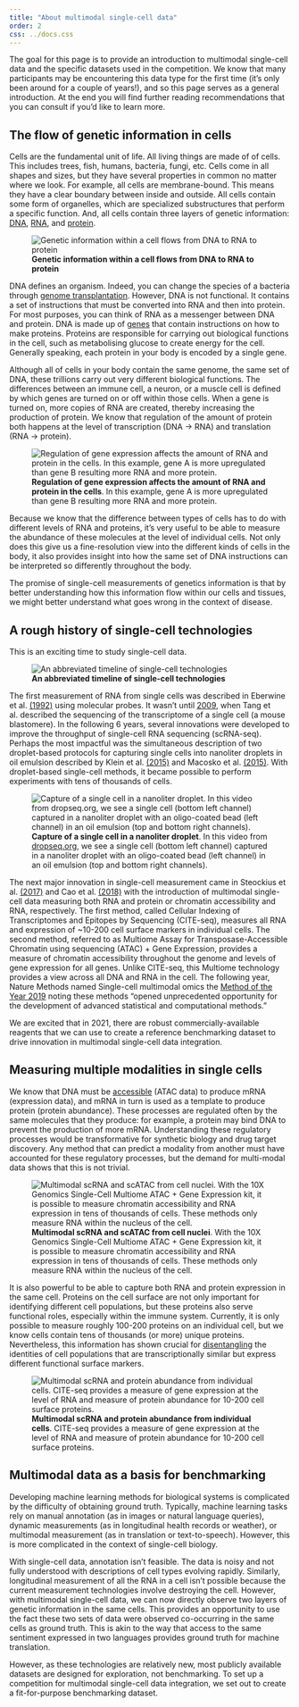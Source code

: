 ```yaml
---
title: "About multimodal single-cell data"
order: 2
css: ../docs.css
---
```

The goal for this page is to provide an introduction to multimodal single-cell data and the specific datasets used in the competition. We know that many participants may be encountering this data type for the first time (it's only been around for a couple of years!), and so this page serves as a general introduction. At the end you will find further reading recommendations that you can consult if you'd like to learn more.

## The flow of genetic information in cells

Cells are the fundamental unit of life. All living things are made of of cells. This includes trees, fish, humans, bacteria, fungi, etc. Cells come in all shapes and sizes, but they have several properties in common no matter where we look. For example, all cells are membrane-bound. This means they have a clear boundary between inside and outside. All cells contain some form of organelles, which are specialized substructures that perform a specific function. And, all cells contain three layers of genetic information: [DNA](https://www.genome.gov/genetics-glossary/Deoxyribonucleic-Acid), [RNA](https://www.genome.gov/genetics-glossary/RNA-Ribonucleic-Acid), and [protein](https://www.genome.gov/genetics-glossary/Protein).

![**Genetic information within a cell flows from DNA to RNA to protein**](../images/central-dogma-large.png)



DNA defines an organism. Indeed, you can change the species of a bacteria through [genome transplantation](https://pubmed.ncbi.nlm.nih.gov/17600181/). However, DNA is not functional. It contains a set of instructions that must be converted into RNA and then into protein. For most purposes, you can think of RNA as a messenger between DNA and protein. DNA is made up of [genes](https://www.genome.gov/genetics-glossary/Gene) that contain instructions on how to make proteins. Proteins are responsible for carrying out biological functions in the cell, such as metabolising glucose to create energy for the cell.  Generally speaking, each protein in your body is encoded by a single gene.

Although all of cells in your body contain the same genome, the same set of DNA, these trillions carry out very different biological functions. The differences between an immune cell, a neuron, or a muscle cell is defined by which genes are turned on or off within those cells. When a gene is turned on, more copies of RNA are created, thereby increasing the production of protein. We know that regulation of the amount of protein both happens at the level of transcription (DNA -> RNA) and translation (RNA -> protein).


![**Regulation of gene expression affects the amount of RNA and protein in the cells**. In this example, gene A is more upregulated than gene B resulting more RNA and more protein.](../images/differing_expression.png)

Because we know that the difference between types of cells has to do with different levels of RNA and proteins, it's very useful to be able to measure the abundance of these molecules at the level of individual cells. Not only does this give us a fine-resolution view into the different kinds of cells in the body, it also provides insight into how the same set of DNA instructions can be interpreted so differently throughout the body.

The promise of single-cell measurements of genetics information is that by better understanding how this information flow within our cells and tissues, we might better understand what goes wrong in the context of disease.

## A rough history of single-cell technologies

This is an exciting time to study single-cell data.

![**An abbreviated timeline of single-cell technologies**](../images/timeline.png)

The first measurement of RNA from single cells was described in Eberwine et al. [(1992)](https://www.pnas.org/content/89/7/3010) using molecular probes. It wasn't until [2009](https://www.ncbi.nlm.nih.gov/pubmed/19349980/), when Tang et al. described the sequencing of the transcriptome of a single cell (a mouse blastomere). In the following 6 years, several innovations were developed to improve the throughput of single-cell RNA sequencing (scRNA-seq). Perhaps the most impactful was the simultaneous description of two droplet-based protocols for capturing single cells into nanoliter droplets in oil emulsion described by Klein et al. [(2015)](https://pubmed.ncbi.nlm.nih.gov/26000487/) and Macosko et al. [(2015)](https://pubmed.ncbi.nlm.nih.gov/26000488/). With droplet-based single-cell methods, it became possible to perform experiments with tens of thousands of cells.

![**Capture of a single cell in a nanoliter droplet**. In this video from [dropseq.org](https://dropseq.org), we see a single cell (bottom left channel) captured in a nanoliter droplet with an oligo-coated bead (left channel) in an oil emulsion (top and bottom right channels).](../images/dropseq.gif)


The next major innovation in single-cell measurement  came in Steockius et al. [(2017)](https://pubmed.ncbi.nlm.nih.gov/28759029/) and Cao et al. [(2018)](https://science.sciencemag.org/content/361/6409/1380) with the introduction of multimodal single-cell data measuring both RNA and protein or chromatin accessibility and RNA, respectively. The first method, called Cellular Indexing of Transcriptomes and Epitopes by Sequencing (CITE-seq), measures all RNA and expression of ~10-200 cell surface markers in individual cells. The second method, referred to as Multiome Assay for Transposase-Accessible Chromatin using sequencing (ATAC) + Gene Expression, provides a measure of chromatin accessibility throughout the genome and levels of gene expression for all genes. Unlike CITE-seq, this Multiome technology provides a view across all DNA and RNA in the cell. The following year, Nature Methods named Single-cell multimodal omics the [Method of the Year 2019](https://www.nature.com/articles/s41592-019-0703-5) noting these methods "opened unprecedented opportunity for the development of advanced statistical and computational methods."

We are excited that in 2021, there are robust commercially-available reagents that we can use to create a reference benchmarking dataset to drive innovation in multimodal single-cell data integration.


## Measuring multiple modalities in single cells
We know that DNA must be [accessible](https://www.nature.com/articles/s43586-020-00008-9) (ATAC data) to produce mRNA (expression data), and mRNA in turn is used as a template to produce protein (protein abundance). These processes are regulated often by the same molecules that they produce: for example, a protein may bind DNA to prevent the production of more mRNA. Understanding these regulatory processes would be transformative for synthetic biology and drug target discovery. Any method that can predict a modality from another must have accounted for these regulatory processes, but the demand for multi-modal data shows that this is not trivial.

![**Multimodal scRNA and scATAC from cell nuclei**. With the 10X Genomics Single-Cell Multiome ATAC + Gene Expression kit, it is possible to measure chromatin accessibility and RNA expression in tens of thousands of cells. These methods only measure RNA within the nucleus of the cell.](../images/ATAC-seq.svg)

It is also powerful to be able to capture both RNA and protein expression in the same cell. Proteins on the cell surface are not only important for identifying different cell populations, but these proteins also serve functional roles, especially within the immune system. Currently, it is only possible to measure roughly 100-200 proteins on an individual cell, but we know cells contain tens of thousands (or more) unique proteins. Nevertheless, this information has shown crucial for [disentangling](https://www.cell.com/cell/fulltext/S0092-8674(21)00583-3) the identities of cell populations that are transcriptionally similar but express different functional surface markers.

![**Multimodal scRNA and protein abundance from individual cells**. CITE-seq provides a measure of gene expression at the level of RNA and measure of protein abundance for 10-200 cell surface proteins.](../images/CITE-seq.svg)

## Multimodal data as a basis for benchmarking

Developing machine learning methods for biological systems is complicated by the difficulty of obtaining ground truth. Typically, machine learning tasks rely on manual annotation (as in images or natural language queries), dynamic measurements (as in longitudinal health records or weather), or multimodal measurement (as in translation or text-to-speech). However, this is more complicated in the context of single-cell biology.

With single-cell data, annotation isn't feasible. The data is noisy and not fully understood with descriptions of cell types evolving rapidly. Similarly, longitudinal measurement of all the RNA in a cell isn't possible because the current measurement technologies involve destroying the cell. However, with multimodal single-cell data, we can now directly observe two layers of genetic information in the same cells. This provides an opportunity to use the fact these two sets of data were observed co-occurring in the same cells as ground truth. This is akin to the way that access to the same sentiment expressed in two languages provides ground truth for machine translation.

However, as these technologies are relatively new, most publicly available datasets are designed for exploration, not benchmarking. To set up a competition for multimodal single-cell data integration, we set out to create a fit-for-purpose benchmarking dataset.
